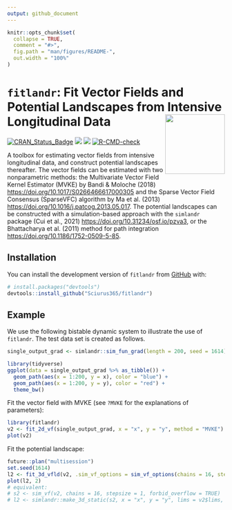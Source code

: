 ```yaml
---
output: github_document
---
```


<!-- README.md is generated from README.Rmd. Please edit that file -->

```r
knitr::opts_chunk$set(
  collapse = TRUE,
  comment = "#>",
  fig.path = "man/figures/README-",
  out.width = "100%"
)
```

# `fitlandr`: Fit Vector Fields and Potential Landscapes from Intensive Longitudinal Data <img src='man/figures/logo.png' align="right" height="138" />

<!-- badges: start -->
[![CRAN_Status_Badge](https://www.r-pkg.org/badges/version/fitlandr)](https://cran.r-project.org/package=fitlandr)
![](https://img.shields.io/badge/lifecycle-experimental-orange.svg)
[![](https://cranlogs.r-pkg.org/badges/fitlandr)](https://cran.r-project.org/package=fitlandr)
[![R-CMD-check](https://github.com/Sciurus365/fitlandr/actions/workflows/R-CMD-check.yaml/badge.svg)](https://github.com/Sciurus365/fitlandr/actions/workflows/R-CMD-check.yaml)
<!-- badges: end -->

A toolbox for estimating vector fields from intensive
    longitudinal data, and construct potential landscapes thereafter. The
    vector fields can be estimated with two nonparametric methods: the
    Multivariate Vector Field Kernel Estimator (MVKE) by Bandi & Moloche
    (2018) <https://doi.org/10.1017/S0266466617000305> and the Sparse Vector Field
    Consensus (SparseVFC) algorithm by Ma et al.  (2013)
    <https://doi.org/10.1016/j.patcog.2013.05.017>. The potential landscapes can be
    constructed with a simulation-based approach with the `simlandr`
    package (Cui et al., 2021) <https://doi.org/10.31234/osf.io/pzva3>, or the Bhattacharya et al. (2011) method for path integration
    <https://doi.org/10.1186/1752-0509-5-85>.

## Installation

You can install the development version of `fitlandr` from [GitHub](https://github.com/) with:

``` r
# install.packages("devtools")
devtools::install_github("Sciurus365/fitlandr")
```

## Example

We use the following bistable dynamic system to illustrate the use of `fitlandr`. The test data set is created as follows.

```r
single_output_grad <- simlandr::sim_fun_grad(length = 200, seed = 1614)

library(tidyverse)
ggplot(data = single_output_grad %>% as_tibble()) +
  geom_path(aes(x = 1:200, y = x), color = "blue") +
  geom_path(aes(x = 1:200, y = y), color = "red") +
  theme_bw()
```

Fit the vector field with MVKE (see `?MVKE` for the explanations of parameters):

```r
library(fitlandr)
v2 <- fit_2d_vf(single_output_grad, x = "x", y = "y", method = "MVKE")
plot(v2)
```

Fit the potential landscape:

```r
future::plan("multisession")
set.seed(1614)
l2 <- fit_3d_vfld(v2, .sim_vf_options = sim_vf_options(chains = 16, stepsize = 1, forbid_overflow = TRUE), .simlandr_options = simlandr_options(adjust = 5, Umax = 4))
plot(l2, 2)
# equivalent:
# s2 <- sim_vf(v2, chains = 16, stepsize = 1, forbid_overflow = TRUE)
# l2 <- simlandr::make_3d_static(s2, x = "x", y = "y", lims = v2$lims, adjust = 5, Umax = 4)
```

